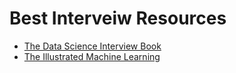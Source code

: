 # Best Interveiw Resources
* [The Data Science Interview Book](https://book.thedatascienceinterviewproject.com/)
* [The Illustrated Machine Learning](https://illustrated-machine-learning.github.io/)